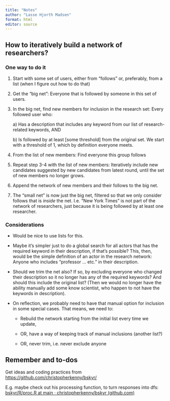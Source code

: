 ```yaml
---
title: "Notes"
author: "Lasse Hjorth Madsen"
format: html
editor: source
---
```


## How to iteratively build a network of researchers?

### One way to do it

1.  Start with some set of users, either from "follows" or, preferably, from a list (when I figure out how to do that)

2.  Get the "big net": Everyone that is followed by someone in this set of users.

3.  In the big net, find new members for inclusion in the research set: Every followed user who:

    a\) Has a description that includes any keyword from our list of research-related keywords, AND

    b\) Is followed by at least \[some threshold\] from the original set. We start with a threshold of 1, which by definition everyone meets.

4.  From the list of new members: Find everyone this group follows

5.  Repeat step 3-4 with the list of new members: Iteratively include new candidates suggested by new candidates from latest round, until the set of new members no longer grows.

6.  Append the network of new members and their follows to the big net.

7.  The "small net" is now just the big net, filtered so that we only consider follows that is *inside* the net. I.e. "New York Times" is not part of the network of researchers, just because it is being followed by at least one researcher.

### Considerations

-   Would be nice to use lists for this.

-   Maybe it's simpler just to do a global search for all actors that has the required keyword in their description, if that's possible? This, then, would be the simple definition of an actor in the research network: Anyone who includes "professor ... etc." in their description.

-   Should we trim the net also? If so, by excluding everyone who changed their description so it no longer has any of the required keywords? And should this include the original list? (Then we would no longer have the ability manually add some know scientist, who happen to not have the keywords in description).

-   On reflection, we probably need to have that manual option for inclusion in some special cases. That means, we need to:

    -   Rebuild the network starting from the initial list every time we update,

    -   OR, have a way of keeping track of manual inclusions (another list?)

    -   OR, never trim, i.e. never exclude anyone

## Remember and to-dos

Get ideas and coding practices from <https://github.com/christopherkenny/bskyr/>

E.g. maybe check out his processing function, to turn responses into dfs: [bskyr/R/proc.R at main · christopherkenny/bskyr (github.com)](https://github.com/christopherkenny/bskyr/blob/main/R/proc.R)
